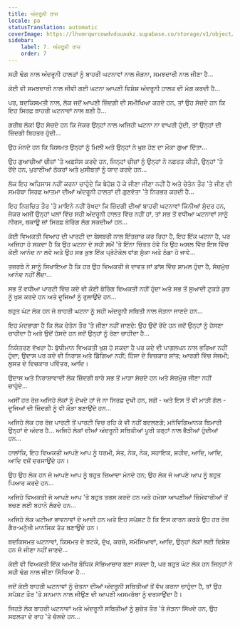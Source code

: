 ```yaml
---
title: ਅੰਦਰੂਨੀ ਰਾਜ
locale: pa
statusTranslation: automatic
coverImage: https://lhvmrqwrcowdvduuaukz.supabase.co/storage/v1/object/public/strapi-uploads/small_cover-tratado-de-psicologia-revolucionaria.webp-5e15e1cec4e0ebebcde5d7fc7565d8fd.webp
sidebar:
    label: 7. ਅੰਦਰੂਨੀ ਰਾਜ
    order: 7
---
```

ਸਹੀ ਢੰਗ ਨਾਲ ਅੰਦਰੂਨੀ ਹਾਲਤਾਂ ਨੂੰ ਬਾਹਰੀ ਘਟਨਾਵਾਂ ਨਾਲ ਜੋੜਨਾ, ਸਮਝਦਾਰੀ ਨਾਲ ਜੀਣਾ ਹੈ...

ਕੋਈ ਵੀ ਸਮਝਦਾਰੀ ਨਾਲ ਜੀਵੀ ਗਈ ਘਟਨਾ ਆਪਣੀ ਵਿਸ਼ੇਸ਼ ਅੰਦਰੂਨੀ ਹਾਲਤ ਦੀ ਮੰਗ ਕਰਦੀ ਹੈ...

ਪਰ, ਬਦਕਿਸਮਤੀ ਨਾਲ, ਲੋਕ ਜਦੋਂ ਆਪਣੀ ਜ਼ਿੰਦਗੀ ਦੀ ਸਮੀਖਿਆ ਕਰਦੇ ਹਨ, ਤਾਂ ਉਹ ਸੋਚਦੇ ਹਨ ਕਿ ਇਹ ਸਿਰਫ਼ ਬਾਹਰੀ ਘਟਨਾਵਾਂ ਨਾਲ ਬਣੀ ਹੈ...

ਗਰੀਬ ਲੋਕ! ਉਹ ਸੋਚਦੇ ਹਨ ਕਿ ਜੇਕਰ ਉਨ੍ਹਾਂ ਨਾਲ ਅਜਿਹੀ ਘਟਨਾ ਨਾ ਵਾਪਰੀ ਹੁੰਦੀ, ਤਾਂ ਉਨ੍ਹਾਂ ਦੀ ਜ਼ਿੰਦਗੀ ਬਿਹਤਰ ਹੁੰਦੀ...

ਉਹ ਮੰਨਦੇ ਹਨ ਕਿ ਕਿਸਮਤ ਉਨ੍ਹਾਂ ਨੂੰ ਮਿਲੀ ਅਤੇ ਉਨ੍ਹਾਂ ਨੇ ਖੁਸ਼ ਹੋਣ ਦਾ ਮੌਕਾ ਗੁਆ ਦਿੱਤਾ...

ਉਹ ਗੁਆਚੀਆਂ ਚੀਜ਼ਾਂ 'ਤੇ ਅਫ਼ਸੋਸ ਕਰਦੇ ਹਨ, ਜਿਨ੍ਹਾਂ ਚੀਜ਼ਾਂ ਨੂੰ ਉਨ੍ਹਾਂ ਨੇ ਨਫ਼ਰਤ ਕੀਤੀ, ਉਨ੍ਹਾਂ 'ਤੇ ਰੋਂਦੇ ਹਨ, ਪੁਰਾਣੀਆਂ ਠੋਕਰਾਂ ਅਤੇ ਮੁਸੀਬਤਾਂ ਨੂੰ ਯਾਦ ਕਰਦੇ ਹਨ...

ਲੋਕ ਇਹ ਅਹਿਸਾਸ ਨਹੀਂ ਕਰਨਾ ਚਾਹੁੰਦੇ ਕਿ ਬੇਹੋਸ਼ ਹੋ ਕੇ ਜੀਣਾ ਜੀਣਾ ਨਹੀਂ ਹੈ ਅਤੇ ਚੇਤੰਨ ਤੌਰ 'ਤੇ ਜੀਣ ਦੀ ਸਮਰੱਥਾ ਸਿਰਫ਼ ਆਤਮਾ ਦੀਆਂ ਅੰਦਰੂਨੀ ਹਾਲਤਾਂ ਦੀ ਗੁਣਵੱਤਾ 'ਤੇ ਨਿਰਭਰ ਕਰਦੀ ਹੈ...

ਇਹ ਨਿਸ਼ਚਿਤ ਤੌਰ 'ਤੇ ਮਾਇਨੇ ਨਹੀਂ ਰੱਖਦਾ ਕਿ ਜ਼ਿੰਦਗੀ ਦੀਆਂ ਬਾਹਰੀ ਘਟਨਾਵਾਂ ਕਿੰਨੀਆਂ ਸੁੰਦਰ ਹਨ, ਜੇਕਰ ਅਸੀਂ ਉਨ੍ਹਾਂ ਪਲਾਂ ਵਿੱਚ ਸਹੀ ਅੰਦਰੂਨੀ ਹਾਲਤ ਵਿੱਚ ਨਹੀਂ ਹਾਂ, ਤਾਂ ਸਭ ਤੋਂ ਵਧੀਆ ਘਟਨਾਵਾਂ ਸਾਨੂੰ ਨੀਰਸ, ਥਕਾਊ ਜਾਂ ਸਿਰਫ਼ ਬੋਰਿੰਗ ਲੱਗ ਸਕਦੀਆਂ ਹਨ...

ਕੋਈ ਵਿਅਕਤੀ ਵਿਆਹ ਦੀ ਪਾਰਟੀ ਦਾ ਬੇਸਬਰੀ ਨਾਲ ਇੰਤਜ਼ਾਰ ਕਰ ਰਿਹਾ ਹੈ, ਇਹ ਇੱਕ ਘਟਨਾ ਹੈ, ਪਰ ਅਜਿਹਾ ਹੋ ਸਕਦਾ ਹੈ ਕਿ ਉਹ ਘਟਨਾ ਦੇ ਸਹੀ ਸਮੇਂ 'ਤੇ ਇੰਨਾ ਚਿੰਤਤ ਹੋਵੇ ਕਿ ਉਹ ਅਸਲ ਵਿੱਚ ਇਸ ਵਿੱਚ ਕੋਈ ਆਨੰਦ ਨਾ ਲਵੇ ਅਤੇ ਉਹ ਸਭ ਕੁਝ ਇੱਕ ਪ੍ਰੋਟੋਕੋਲ ਵਾਂਗ ਸੁੱਕਾ ਅਤੇ ਠੰਡਾ ਹੋ ਜਾਵੇ...

ਤਜ਼ਰਬੇ ਨੇ ਸਾਨੂੰ ਸਿਖਾਇਆ ਹੈ ਕਿ ਹਰ ਉਹ ਵਿਅਕਤੀ ਜੋ ਦਾਵਤ ਜਾਂ ਡਾਂਸ ਵਿੱਚ ਸ਼ਾਮਲ ਹੁੰਦਾ ਹੈ, ਸੱਚਮੁੱਚ ਆਨੰਦ ਨਹੀਂ ਲੈਂਦਾ...

ਸਭ ਤੋਂ ਵਧੀਆ ਪਾਰਟੀ ਵਿੱਚ ਕਦੇ ਵੀ ਕੋਈ ਬੋਰਿੰਗ ਵਿਅਕਤੀ ਨਹੀਂ ਹੁੰਦਾ ਅਤੇ ਸਭ ਤੋਂ ਸੁਆਦੀ ਟੁਕੜੇ ਕੁਝ ਨੂੰ ਖੁਸ਼ ਕਰਦੇ ਹਨ ਅਤੇ ਦੂਜਿਆਂ ਨੂੰ ਰੁਲਾਉਂਦੇ ਹਨ...

ਬਹੁਤ ਘੱਟ ਲੋਕ ਹਨ ਜੋ ਬਾਹਰੀ ਘਟਨਾ ਨੂੰ ਸਹੀ ਅੰਦਰੂਨੀ ਸਥਿਤੀ ਨਾਲ ਜੋੜਨਾ ਜਾਣਦੇ ਹਨ...

ਇਹ ਮੰਦਭਾਗਾ ਹੈ ਕਿ ਲੋਕ ਚੇਤੰਨ ਤੌਰ 'ਤੇ ਜੀਣਾ ਨਹੀਂ ਜਾਣਦੇ: ਉਹ ਉਦੋਂ ਰੋਂਦੇ ਹਨ ਜਦੋਂ ਉਨ੍ਹਾਂ ਨੂੰ ਹੱਸਣਾ ਚਾਹੀਦਾ ਹੈ ਅਤੇ ਉਦੋਂ ਹੱਸਦੇ ਹਨ ਜਦੋਂ ਉਨ੍ਹਾਂ ਨੂੰ ਰੋਣਾ ਚਾਹੀਦਾ ਹੈ...

ਨਿਯੰਤਰਣ ਵੱਖਰਾ ਹੈ: ਬੁੱਧੀਮਾਨ ਵਿਅਕਤੀ ਖੁਸ਼ ਹੋ ਸਕਦਾ ਹੈ ਪਰ ਕਦੇ ਵੀ ਪਾਗਲਪਨ ਨਾਲ ਭਰਿਆ ਨਹੀਂ ਹੁੰਦਾ; ਉਦਾਸ ਪਰ ਕਦੇ ਵੀ ਨਿਰਾਸ਼ ਅਤੇ ਡਿੱਗਿਆ ਨਹੀਂ; ਹਿੰਸਾ ਦੇ ਵਿਚਕਾਰ ਸ਼ਾਂਤ; ਆਰਗੀ ਵਿੱਚ ਸੰਜਮੀ; ਲੁਸਤ ਦੇ ਵਿਚਕਾਰ ਪਵਿੱਤਰ, ਆਦਿ।

ਉਦਾਸ ਅਤੇ ਨਿਰਾਸ਼ਾਵਾਦੀ ਲੋਕ ਜ਼ਿੰਦਗੀ ਬਾਰੇ ਸਭ ਤੋਂ ਮਾੜਾ ਸੋਚਦੇ ਹਨ ਅਤੇ ਸੱਚਮੁੱਚ ਜੀਣਾ ਨਹੀਂ ਚਾਹੁੰਦੇ...

ਅਸੀਂ ਹਰ ਰੋਜ਼ ਅਜਿਹੇ ਲੋਕਾਂ ਨੂੰ ਦੇਖਦੇ ਹਾਂ ਜੋ ਨਾ ਸਿਰਫ਼ ਦੁਖੀ ਹਨ, ਸਗੋਂ - ਅਤੇ ਇਸ ਤੋਂ ਵੀ ਮਾੜੀ ਗੱਲ - ਦੂਜਿਆਂ ਦੀ ਜ਼ਿੰਦਗੀ ਨੂੰ ਵੀ ਕੌੜਾ ਬਣਾਉਂਦੇ ਹਨ...

ਅਜਿਹੇ ਲੋਕ ਹਰ ਰੋਜ਼ ਪਾਰਟੀ ਤੋਂ ਪਾਰਟੀ ਵਿਚ ਰਹਿ ਕੇ ਵੀ ਨਹੀਂ ਬਦਲਣਗੇ; ਮਨੋਵਿਗਿਆਨਕ ਬਿਮਾਰੀ ਉਨ੍ਹਾਂ ਦੇ ਅੰਦਰ ਹੈ... ਅਜਿਹੇ ਲੋਕਾਂ ਦੀਆਂ ਅੰਦਰੂਨੀ ਸਥਿਤੀਆਂ ਪੂਰੀ ਤਰ੍ਹਾਂ ਨਾਲ ਭੈੜੀਆਂ ਹੁੰਦੀਆਂ ਹਨ...

ਹਾਲਾਂਕਿ, ਇਹ ਵਿਅਕਤੀ ਆਪਣੇ ਆਪ ਨੂੰ ਧਰਮੀ, ਸੰਤ, ਨੇਕ, ਨੇਕ, ਸਹਾਇਕ, ਸ਼ਹੀਦ, ਆਦਿ, ਆਦਿ, ਆਦਿ ਵਜੋਂ ਦਰਸਾਉਂਦੇ ਹਨ।

ਉਹ ਉਹ ਲੋਕ ਹਨ ਜੋ ਆਪਣੇ ਆਪ ਨੂੰ ਬਹੁਤ ਜ਼ਿਆਦਾ ਮੰਨਦੇ ਹਨ; ਉਹ ਲੋਕ ਜੋ ਆਪਣੇ ਆਪ ਨੂੰ ਬਹੁਤ ਪਿਆਰ ਕਰਦੇ ਹਨ...

ਅਜਿਹੇ ਵਿਅਕਤੀ ਜੋ ਆਪਣੇ ਆਪ 'ਤੇ ਬਹੁਤ ਤਰਸ ਕਰਦੇ ਹਨ ਅਤੇ ਹਮੇਸ਼ਾ ਆਪਣੀਆਂ ਜ਼ਿੰਮੇਵਾਰੀਆਂ ਤੋਂ ਬਚਣ ਲਈ ਬਹਾਨੇ ਲੱਭਦੇ ਹਨ...

ਅਜਿਹੇ ਲੋਕ ਘਟੀਆ ਭਾਵਨਾਵਾਂ ਦੇ ਆਦੀ ਹਨ ਅਤੇ ਇਹ ਸਪੱਸ਼ਟ ਹੈ ਕਿ ਇਸ ਕਾਰਨ ਕਰਕੇ ਉਹ ਹਰ ਰੋਜ਼ ਗੈਰ-ਮਨੁੱਖੀ ਮਾਨਸਿਕ ਤੱਤ ਬਣਾਉਂਦੇ ਹਨ।

ਬਦਕਿਸਮਤ ਘਟਨਾਵਾਂ, ਕਿਸਮਤ ਦੇ ਝਟਕੇ, ਦੁੱਖ, ਕਰਜ਼ੇ, ਸਮੱਸਿਆਵਾਂ, ਆਦਿ, ਉਨ੍ਹਾਂ ਲੋਕਾਂ ਲਈ ਵਿਸ਼ੇਸ਼ ਹਨ ਜੋ ਜੀਣਾ ਨਹੀਂ ਜਾਣਦੇ...

ਕੋਈ ਵੀ ਵਿਅਕਤੀ ਇੱਕ ਅਮੀਰ ਬੌਧਿਕ ਸੱਭਿਆਚਾਰ ਬਣਾ ਸਕਦਾ ਹੈ, ਪਰ ਬਹੁਤ ਘੱਟ ਲੋਕ ਹਨ ਜਿਨ੍ਹਾਂ ਨੇ ਸਹੀ ਢੰਗ ਨਾਲ ਜੀਣਾ ਸਿੱਖਿਆ ਹੈ...

ਜਦੋਂ ਕੋਈ ਬਾਹਰੀ ਘਟਨਾਵਾਂ ਨੂੰ ਚੇਤਨਾ ਦੀਆਂ ਅੰਦਰੂਨੀ ਸਥਿਤੀਆਂ ਤੋਂ ਵੱਖ ਕਰਨਾ ਚਾਹੁੰਦਾ ਹੈ, ਤਾਂ ਉਹ ਸਪੱਸ਼ਟ ਤੌਰ 'ਤੇ ਸਨਮਾਨ ਨਾਲ ਜੀਉਣ ਦੀ ਆਪਣੀ ਅਸਮਰੱਥਾ ਨੂੰ ਦਰਸਾਉਂਦਾ ਹੈ।

ਜਿਹੜੇ ਲੋਕ ਬਾਹਰੀ ਘਟਨਾਵਾਂ ਅਤੇ ਅੰਦਰੂਨੀ ਸਥਿਤੀਆਂ ਨੂੰ ਸੁਚੇਤ ਤੌਰ 'ਤੇ ਜੋੜਨਾ ਸਿੱਖਦੇ ਹਨ, ਉਹ ਸਫਲਤਾ ਦੇ ਰਾਹ 'ਤੇ ਚੱਲਦੇ ਹਨ...

